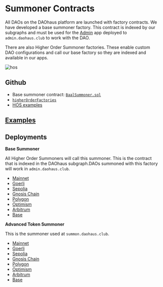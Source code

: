 # Summoner Contracts

All DAOs on the DAOhaus platform are launched with factory contracts. We have developed a base summoner factory. This contract is indexed by our subgraphs and must be used for the [Admin](https://admin.daohaus.club/) app deployed to `admin.daohaus.club` to work with the DAO.

There are also Higher Order Summoner factories. These enable custom DAO configurations and call our base factory so they are indexed and available in our apps.

![hos](https://github.com/HausDAO/monorepo/assets/522182/ce440914-38e7-4556-9cce-fc019288326b)

## Github

- Base summoner contract: [`BaalSummoner.sol`](https://github.com/HausDAO/Baal/blob/feat/baalZodiac/contracts/BaalSummoner.sol)
- [`higherOrderFactories`](https://github.com/HausDAO/Baal/tree/feat/baalZodiac/contracts/higherOrderFactories)
- [HOS examples](https://github.com/HausDAO/baal-tokens/tree/feat/num2shaman/contracts/hos)

## [Examples](/contracts/summoners/examples)

## Deployments

**Base Summoner**

All Higher Order Summoners will call this summoner. This is the contract that is indexed in the DAOhaus subgraph.DAOs summoned with this factory will work in `admin.daohaus.club`.

- [Mainnet](https://etherscan.io/address/0x7e988A9db2F8597735fc68D21060Daed948a3e8C)
- [Goerli](https://goerli.etherscan.io/address/0x7e988A9db2F8597735fc68D21060Daed948a3e8C)
- [Sepolia](https://sepolia.etherscan.io/address/0xB2B3909661552942AE1115E9Fc99dF0BC93d71d0)
- [Gnosis Chain](https://gnosisscan.io/address/0x7e988A9db2F8597735fc68D21060Daed948a3e8C)
- [Polygon](https://polygonscan.com/address/0x7e988A9db2F8597735fc68D21060Daed948a3e8C)
- [Optimism](https://optimistic.etherscan.io/address/0x3E0eAdE343Ddc556a6Cf0f858e4f685ba303ce71)
- [Arbitrum](https://arbiscan.io/address/0xb08Cc8C343cF6dC20d8cf51Fb2D6C436c6390dAa)
- [Base](https://basescan.org/address/0x97Aaa5be8B38795245f1c38A883B44cccdfB3E11)

**Advanced Token Summoner**

This is the summoner used at `summon.daohaus.club`.

- [Mainnet](https://etherscan.io/address/0x8a4A9E36106Ee290811B89e06e2faFE913507965)
- [Goerli](https://goerli.etherscan.io/address/0xb0c5c96c3d21c1d58B98a5366dF0Af7AfcD94F95)
- [Sepolia](https://sepolia.etherscan.io/address/0xD69e5B8F6FA0E5d94B93848700655A78DF24e387)
- [Gnosis Chain](https://gnosisscan.io/address/0x8a4A9E36106Ee290811B89e06e2faFE913507965)
- [Polygon](https://polygonscan.com/address/0x8a4A9E36106Ee290811B89e06e2faFE913507965)
- [Optimism](https://optimistic.etherscan.io/address/0x3E0eAdE343Ddc556a6Cf0f858e4f685ba303ce71)
- [Arbitrum](https://arbiscan.io/address/0x8a4A9E36106Ee290811B89e06e2faFE913507965)
- [Base](https://basescan.org/address/0x22e0382194AC1e9929E023bBC2fD2BA6b778E098)

